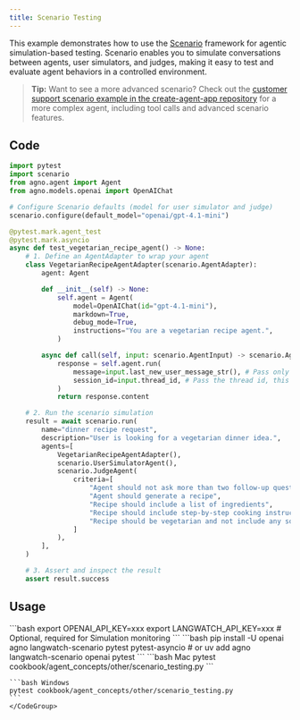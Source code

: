 ```yaml
---
title: Scenario Testing
---
```


This example demonstrates how to use the [Scenario](https://github.com/langwatch/scenario) framework for agentic simulation-based testing. Scenario enables you to simulate conversations between agents, user simulators, and judges, making it easy to test and evaluate agent behaviors in a controlled environment.

> **Tip:** Want to see a more advanced scenario? Check out the [customer support scenario example in the create-agent-app repository](https://github.com/langwatch/create-agent-app/tree/main/agno_example) for a more complex agent, including tool calls and advanced scenario features.

## Code

```python cookbook/agent_concepts/other/scenario_testing.py
import pytest
import scenario
from agno.agent import Agent
from agno.models.openai import OpenAIChat

# Configure Scenario defaults (model for user simulator and judge)
scenario.configure(default_model="openai/gpt-4.1-mini")

@pytest.mark.agent_test
@pytest.mark.asyncio
async def test_vegetarian_recipe_agent() -> None:
    # 1. Define an AgentAdapter to wrap your agent
    class VegetarianRecipeAgentAdapter(scenario.AgentAdapter):
        agent: Agent

        def __init__(self) -> None:
            self.agent = Agent(
                model=OpenAIChat(id="gpt-4.1-mini"),
                markdown=True,
                debug_mode=True,
                instructions="You are a vegetarian recipe agent.",
            )

        async def call(self, input: scenario.AgentInput) -> scenario.AgentReturnTypes:
            response = self.agent.run(
                message=input.last_new_user_message_str(), # Pass only the last user message
                session_id=input.thread_id, # Pass the thread id, this allows the agent to track history
            )
            return response.content

    # 2. Run the scenario simulation
    result = await scenario.run(
        name="dinner recipe request",
        description="User is looking for a vegetarian dinner idea.",
        agents=[
            VegetarianRecipeAgentAdapter(),
            scenario.UserSimulatorAgent(),
            scenario.JudgeAgent(
                criteria=[
                    "Agent should not ask more than two follow-up questions",
                    "Agent should generate a recipe",
                    "Recipe should include a list of ingredients",
                    "Recipe should include step-by-step cooking instructions",
                    "Recipe should be vegetarian and not include any sort of meat",
                ]
            ),
        ],
    )

    # 3. Assert and inspect the result
    assert result.success
```

## Usage

<Steps>
  <Snippet file="create-venv-step.mdx" />

  <Step title="Set your API key">
    ```bash
    export OPENAI_API_KEY=xxx
    export LANGWATCH_API_KEY=xxx # Optional, required for Simulation monitoring
    ```
  </Step>

  <Step title="Install libraries">
    ```bash
    pip install -U openai agno langwatch-scenario pytest pytest-asyncio
    # or
    uv add agno langwatch-scenario openai pytest
    ```
  </Step>

  <Step title="Run Agent">
    <CodeGroup>
    ```bash Mac
    pytest cookbook/agent_concepts/other/scenario_testing.py
    ```

    ```bash Windows
    pytest cookbook/agent_concepts/other/scenario_testing.py
    ```
    </CodeGroup>
  </Step>
</Steps> 
